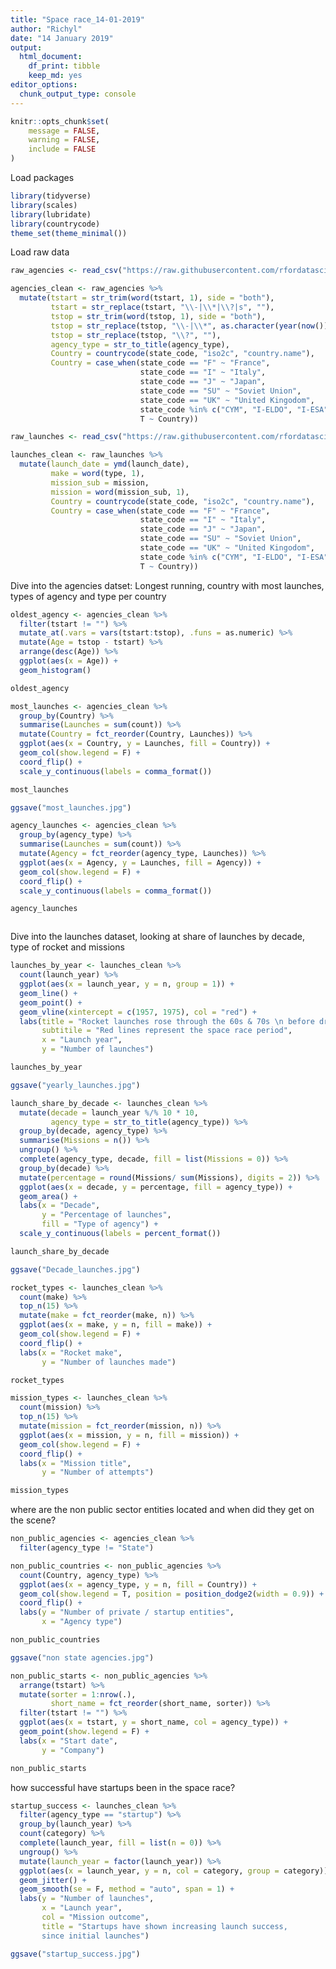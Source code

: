 ```yaml
---
title: "Space race_14-01-2019"
author: "Richyl"
date: "14 January 2019"
output: 
  html_document: 
    df_print: tibble
    keep_md: yes
editor_options: 
  chunk_output_type: console
---
```


```r
knitr::opts_chunk$set(
	message = FALSE,
	warning = FALSE,
	include = FALSE
)
```

Load packages
```r
library(tidyverse)
library(scales)
library(lubridate)
library(countrycode)
theme_set(theme_minimal())
```

Load raw data
```r
raw_agencies <- read_csv("https://raw.githubusercontent.com/rfordatascience/tidytuesday/master/data/2019/2019-01-15/agencies.csv") 

agencies_clean <- raw_agencies %>%
  mutate(tstart = str_trim(word(tstart, 1), side = "both"),
         tstart = str_replace(tstart, "\\-|\\*|\\?|s", ""),
         tstop = str_trim(word(tstop, 1), side = "both"),
         tstop = str_replace(tstop, "\\-|\\*", as.character(year(now()))),
         tstop = str_replace(tstop, "\\?", ""),
         agency_type = str_to_title(agency_type),
         Country = countrycode(state_code, "iso2c", "country.name"),
         Country = case_when(state_code == "F" ~ "France",
                             state_code == "I" ~ "Italy",
                             state_code == "J" ~ "Japan",
                             state_code == "SU" ~ "Soviet Union",
                             state_code == "UK" ~ "United Kingodom",
                             state_code %in% c("CYM", "I-ELDO", "I-ESA") ~ "EU",
                             T ~ Country))

raw_launches <- read_csv("https://raw.githubusercontent.com/rfordatascience/tidytuesday/master/data/2019/2019-01-15/launches.csv") 

launches_clean <- raw_launches %>%
  mutate(launch_date = ymd(launch_date),
         make = word(type, 1),
         mission_sub = mission,
         mission = word(mission_sub, 1),
         Country = countrycode(state_code, "iso2c", "country.name"),
         Country = case_when(state_code == "F" ~ "France",
                             state_code == "I" ~ "Italy",
                             state_code == "J" ~ "Japan",
                             state_code == "SU" ~ "Soviet Union",
                             state_code == "UK" ~ "United Kingodom",
                             state_code %in% c("CYM", "I-ELDO", "I-ESA") ~ "EU",
                             T ~ Country))
```

 
Dive into the agencies datset: Longest running, country with most launches, types of agency and type per country
```r

oldest_agency <- agencies_clean %>%
  filter(tstart != "") %>%
  mutate_at(.vars = vars(tstart:tstop), .funs = as.numeric) %>%
  mutate(Age = tstop - tstart) %>%
  arrange(desc(Age)) %>%
  ggplot(aes(x = Age)) +
  geom_histogram()

oldest_agency

most_launches <- agencies_clean %>%
  group_by(Country) %>%
  summarise(Launches = sum(count)) %>%
  mutate(Country = fct_reorder(Country, Launches)) %>%
  ggplot(aes(x = Country, y = Launches, fill = Country)) +
  geom_col(show.legend = F) +
  coord_flip() +
  scale_y_continuous(labels = comma_format())

most_launches

ggsave("most_launches.jpg")

agency_launches <- agencies_clean %>%
  group_by(agency_type) %>%
  summarise(Launches = sum(count)) %>%
  mutate(Agency = fct_reorder(agency_type, Launches)) %>%
  ggplot(aes(x = Agency, y = Launches, fill = Agency)) +
  geom_col(show.legend = F) +
  coord_flip() +
  scale_y_continuous(labels = comma_format())

agency_launches



```

Dive into the launches dataset, looking at share of launches by decade, type of rocket and missions
```r
launches_by_year <- launches_clean %>%
  count(launch_year) %>%
  ggplot(aes(x = launch_year, y = n, group = 1)) +
  geom_line() +
  geom_point() +
  geom_vline(xintercept = c(1957, 1975), col = "red") +
  labs(title = "Rocket launches rose through the 60s & 70s \n before dropping in the 90s",
       subtitile = "Red lines represent the space race period",
       x = "Launch year",
       y = "Number of launches")

launches_by_year

ggsave("yearly_launches.jpg")

launch_share_by_decade <- launches_clean %>%
  mutate(decade = launch_year %/% 10 * 10,
         agency_type = str_to_title(agency_type)) %>%
  group_by(decade, agency_type) %>%
  summarise(Missions = n()) %>%
  ungroup() %>%
  complete(agency_type, decade, fill = list(Missions = 0)) %>%
  group_by(decade) %>%
  mutate(percentage = round(Missions/ sum(Missions), digits = 2)) %>%
  ggplot(aes(x = decade, y = percentage, fill = agency_type)) +
  geom_area() +
  labs(x = "Decade",
       y = "Percentage of launches",
       fill = "Type of agency") +
  scale_y_continuous(labels = percent_format())

launch_share_by_decade

ggsave("Decade_launches.jpg")

rocket_types <- launches_clean %>%
  count(make) %>%
  top_n(15) %>%
  mutate(make = fct_reorder(make, n)) %>%
  ggplot(aes(x = make, y = n, fill = make)) +
  geom_col(show.legend = F) +
  coord_flip() +
  labs(x = "Rocket make",
       y = "Number of launches made")

rocket_types

mission_types <- launches_clean %>%
  count(mission) %>%
  top_n(15) %>%
  mutate(mission = fct_reorder(mission, n)) %>%
  ggplot(aes(x = mission, y = n, fill = mission)) +
  geom_col(show.legend = F) +
  coord_flip() +
  labs(x = "Mission title",
       y = "Number of attempts")

mission_types
```

where are the non public sector entities located and when did they get on the scene?
```r
non_public_agencies <- agencies_clean %>%
  filter(agency_type != "State")

non_public_countries <- non_public_agencies %>%
  count(Country, agency_type) %>%
  ggplot(aes(x = agency_type, y = n, fill = Country)) +
  geom_col(show.legend = T, position = position_dodge2(width = 0.9)) +
  coord_flip() +
  labs(y = "Number of private / startup entities",
       x = "Agency type")

non_public_countries

ggsave("non state agencies.jpg")

non_public_starts <- non_public_agencies %>%
  arrange(tstart) %>%
  mutate(sorter = 1:nrow(.),
         short_name = fct_reorder(short_name, sorter)) %>% 
  filter(tstart != "") %>%
  ggplot(aes(x = tstart, y = short_name, col = agency_type)) +
  geom_point(show.legend = F) +
  labs(x = "Start date",
       y = "Company")

non_public_starts  
```

how successful have startups been in the space race?
```r
startup_success <- launches_clean %>%
  filter(agency_type == "startup") %>%
  group_by(launch_year) %>%
  count(category) %>%
  complete(launch_year, fill = list(n = 0)) %>%
  ungroup() %>%
  mutate(launch_year = factor(launch_year)) %>%
  ggplot(aes(x = launch_year, y = n, col = category, group = category)) +
  geom_jitter() +
  geom_smooth(se = F, method = "auto", span = 1) +
  labs(y = "Number of launches",
       x = "Launch year",
       col = "Mission outcome",
       title = "Startups have shown increasing launch success,
       since initial launches")

ggsave("startup_success.jpg")

```

